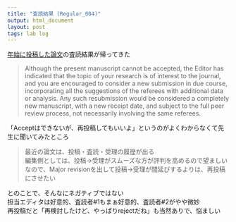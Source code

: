 ```yaml
---
title: "査読結果 (Regular_004)"
output: html_document
layout: post
tags: lab log
---
```


[年始に投稿した論文](https://keachmurakami.github.io/2017/01/05/Pub2017a.html)の査読結果が帰ってきた

> Although the present manuscript cannot be accepted, the Editor has indicated that the topic of your research is of interest to the journal, and you are encouraged to consider a new submission in due course, incorporating all the suggestions of the referees with additional data or analysis.
> Any such resubmission would be considered a completely new manuscript, with a new receipt date, and subject to the full peer review process, not necessarily involving the same referees.

「Acceptはできないが、再投稿してもいいよ」というのがよくわからなくて先生に聞いてみたところ  

> 最近の論文は、投稿・査読・受理の履歴が出る  
> 編集側としては、投稿→受理がスムーズな方が評判を高めるので望ましい  
> なので、Major revisionを出して投稿→受理が間延びするよりは、再投稿にさせたい  

とのことで、そんなにネガティブではない  
担当エディタは好意的、査読者#1もまぁ好意的、査読者#2がやや微妙  
再投稿だと「再検討したけど、やっぱりrejectだね」も当然ありで、悩ましい  
